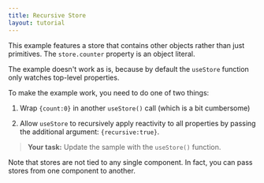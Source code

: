 ```yaml
---
title: Recursive Store
layout: tutorial
---
```


This example features a store that contains other objects rather than just primitives. The `store.counter` property is an object literal.

The example doesn't work as is, because by default the `useStore` function only watches top-level properties.

To make the example work, you need to do one of two things:

1. Wrap `{count:0}` in another `useStore()` call (which is a bit cumbersome)

1. Allow `useStore` to recursively apply reactivity to all properties by passing the additional argument:  `{recursive:true}`.

> **Your task:** Update the sample with the `useStore()` function.

Note that stores are not tied to any single component. In fact, you can pass stores from one component to another.

